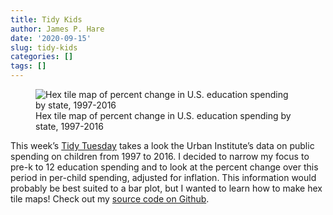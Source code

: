 ```yaml
---
title: Tidy Kids
author: James P. Hare
date: '2020-09-15'
slug: tidy-kids
categories: []
tags: []
---
```


![Hex tile map of percent change in U.S. education spending by state, 1997-2016](/post/2020-09-15-tidy-kids_files/map-1.png)

This week's [Tidy Tuesday](https://github.com/rfordatascience/tidytuesday/blob/275a2313a8d8536cb6d43d9fcb2ee232a792b22c/data/2020/2020-09-15/readme.md) takes a look the Urban Institute's data on public spending on children from 1997 to 2016. I decided to narrow my focus to pre-k to 12 education spending and to look at the percent change over this period in per-child spending, adjusted for inflation. This information would probably be best suited to a bar plot, but I wanted to learn how to make hex tile maps! Check out my [source code on Github](https://github.com/jamesphare/tidytuesday/blob/a17ce5299121e0eca98e5a030b17d9e7ac09a45c/20200915/kids.md).